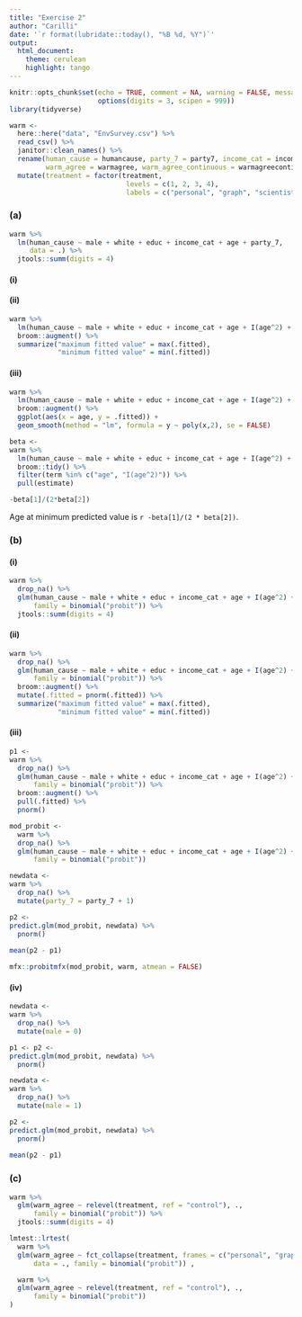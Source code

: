 ```yaml
---
title: "Exercise 2"
author: "Carilli"
date: '`r format(lubridate::today(), "%B %d, %Y")`'
output: 
  html_document:
    theme: cerulean
    highlight: tango
---
```


```r
knitr::opts_chunk$set(echo = TRUE, comment = NA, warning = FALSE, message = FALSE,
                      options(digits = 3, scipen = 999))
library(tidyverse)
```

```r
warm <- 
  here::here("data", "EnvSurvey.csv") %>% 
  read_csv() %>% 
  janitor::clean_names() %>% 
  rename(human_cause = humancause, party_7 = party7, income_cat = incomecat,
         warm_agree = warmagree, warm_agree_continuous = warmagreecontinuous) %>% 
  mutate(treatment = factor(treatment, 
                             levels = c(1, 2, 3, 4),
                             labels = c("personal", "graph", "scientist", "control")))
```

### (a)

```r
warm %>% 
  lm(human_cause ~ male + white + educ + income_cat + age + party_7, 
     data = .) %>% 
  jtools::summ(digits = 4)
```

#### (i)

#### (ii) 

```r
warm %>% 
  lm(human_cause ~ male + white + educ + income_cat + age + I(age^2) + party_7, .) %>% 
  broom::augment() %>% 
  summarize("maximum fitted value" = max(.fitted),
            "minimum fitted value" = min(.fitted)) 
```

#### (iii) 

```r
warm %>% 
  lm(human_cause ~ male + white + educ + income_cat + age + I(age^2) + party_7, .) %>% 
  broom::augment() %>%
  ggplot(aes(x = age, y = .fitted)) + 
  geom_smooth(method = "lm", formula = y ~ poly(x,2), se = FALSE)

beta <- 
warm %>% 
  lm(human_cause ~ male + white + educ + income_cat + age + I(age^2) + party_7, .) %>% 
  broom::tidy() %>% 
  filter(term %in% c("age", "I(age^2)")) %>% 
  pull(estimate)

-beta[1]/(2*beta[2])
```

Age at minimum predicted value is `r -beta[1]/(2 * beta[2])`.

### (b)

#### (i)

```r
warm %>% 
  drop_na() %>% 
  glm(human_cause ~ male + white + educ + income_cat + age + I(age^2) + party_7, .,
      family = binomial("probit")) %>% 
  jtools::summ(digits = 4)
```

#### (ii)

```r
warm %>% 
  drop_na() %>% 
  glm(human_cause ~ male + white + educ + income_cat + age + I(age^2) + party_7, ., 
      family = binomial("probit")) %>% 
  broom::augment() %>%
  mutate(.fitted = pnorm(.fitted)) %>% 
  summarize("maximum fitted value" = max(.fitted),
            "minimum fitted value" = min(.fitted)) 
```

#### (iii)

```r
p1 <- 
warm %>% 
  drop_na() %>% 
  glm(human_cause ~ male + white + educ + income_cat + age + I(age^2) + party_7, .,
      family = binomial("probit")) %>% 
  broom::augment() %>% 
  pull(.fitted) %>% 
  pnorm()

mod_probit <- 
  warm %>% 
  drop_na() %>% 
  glm(human_cause ~ male + white + educ + income_cat + age + I(age^2) + party_7, .,
      family = binomial("probit"))

newdata <- 
warm %>% 
  drop_na() %>% 
  mutate(party_7 = party_7 + 1)

p2 <- 
predict.glm(mod_probit, newdata) %>%
  pnorm()  
  
mean(p2 - p1)

mfx::probitmfx(mod_probit, warm, atmean = FALSE)
```

#### (iv)

```r
newdata <- 
warm %>% 
  drop_na() %>% 
  mutate(male = 0)

p1 <- p2 <- 
predict.glm(mod_probit, newdata) %>%
  pnorm()  

newdata <- 
warm %>% 
  drop_na() %>% 
  mutate(male = 1)

p2 <- 
predict.glm(mod_probit, newdata) %>%
  pnorm()  
  
mean(p2 - p1)
```

### (c)

```r
warm %>% 
  glm(warm_agree ~ relevel(treatment, ref = "control"), ., 
      family = binomial("probit")) %>% 
  jtools::summ(digits = 4)
```

```r
lmtest::lrtest(
  warm %>% 
  glm(warm_agree ~ fct_collapse(treatment, frames = c("personal", "graph", "scientist")),
      data = ., family = binomial("probit")) ,

  warm %>% 
  glm(warm_agree ~ relevel(treatment, ref = "control"), .,
      family = binomial("probit"))  
)
```


